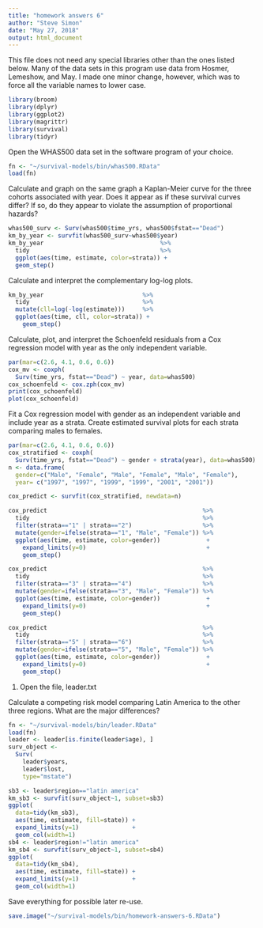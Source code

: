 ```yaml
---
title: "homework answers 6"
author: "Steve Simon"
date: "May 27, 2018"
output: html_document
---
```


This file does not need any special libraries other than the ones listed below. Many of the data sets in this program use data from Hosmer, Lemeshow, and May. I made one minor change, however, which was to force all the variable names to lower case.

```r
library(broom)
library(dplyr)
library(ggplot2)
library(magrittr)
library(survival)
library(tidyr)
```

Open the WHAS500 data set in the software program of your choice.

```r
fn <- "~/survival-models/bin/whas500.RData"
load(fn)
```

Calculate and graph on the same graph a Kaplan-Meier curve for the three cohorts associated with year. Does it appear as if these survival curves differ? If so, do they appear to violate the assumption of proportional hazards?

```r
whas500_surv <- Surv(whas500$time_yrs, whas500$fstat=="Dead")
km_by_year <- survfit(whas500_surv~whas500$year)
km_by_year                                 %>%
  tidy                                     %>%
  ggplot(aes(time, estimate, color=strata)) +
  geom_step()
```

Calculate and interpret the complementary log-log plots.

```r
km_by_year                            %>%
  tidy                                %>%
  mutate(cll=log(-log(estimate)))     %>%
  ggplot(aes(time, cll, color=strata)) +
    geom_step()
```

Calculate, plot, and interpret the Schoenfeld residuals from a Cox regression model with year as the only independent variable. 

```r
par(mar=c(2.6, 4.1, 0.6, 0.6))
cox_mv <- coxph(
  Surv(time_yrs, fstat=="Dead") ~ year, data=whas500)
cox_schoenfeld <- cox.zph(cox_mv)
print(cox_schoenfeld)
plot(cox_schoenfeld)
```

Fit a Cox regression model with gender as an independent variable and include year as a strata. Create estimated survival plots for each strata comparing males to females.

```r
par(mar=c(2.6, 4.1, 0.6, 0.6))
cox_stratified <- coxph(
  Surv(time_yrs, fstat=="Dead") ~ gender + strata(year), data=whas500)
n <- data.frame(
  gender=c("Male", "Female", "Male", "Female", "Male", "Female"),
  year= c("1997", "1997", "1999", "1999", "2001", "2001"))

cox_predict <- survfit(cox_stratified, newdata=n)

cox_predict                                            %>%
  tidy                                                 %>%
  filter(strata=="1" | strata=="2")                    %>%
  mutate(gender=ifelse(strata=="1", "Male", "Female")) %>%
  ggplot(aes(time, estimate, color=gender))             +
    expand_limits(y=0)                                  +
    geom_step()

cox_predict                                            %>%
  tidy                                                 %>%
  filter(strata=="3" | strata=="4")                    %>%
  mutate(gender=ifelse(strata=="3", "Male", "Female")) %>%
  ggplot(aes(time, estimate, color=gender))             +
    expand_limits(y=0)                                  +
    geom_step()

cox_predict                                            %>%
  tidy                                                 %>%
  filter(strata=="5" | strata=="6")                    %>%
  mutate(gender=ifelse(strata=="5", "Male", "Female")) %>%
  ggplot(aes(time, estimate, color=gender))             +
    expand_limits(y=0)                                  +
    geom_step()
```

1. Open the file, leader.txt

Calculate a competing risk model comparing Latin America to the other three regions. What are the major differences?

```r
fn <- "~/survival-models/bin/leader.RData"
load(fn)
leader <- leader[is.finite(leader$age), ]
surv_object <- 
  Surv(
    leader$years, 
    leader$lost,
    type="mstate")
```

```r
sb3 <- leader$region=="latin america"
km_sb3 <- survfit(surv_object~1, subset=sb3)
ggplot(
  data=tidy(km_sb3), 
  aes(time, estimate, fill=state)) +
  expand_limits(y=1)               +
  geom_col(width=1)
sb4 <- leader$region!="latin america"
km_sb4 <- survfit(surv_object~1, subset=sb4)
ggplot(
  data=tidy(km_sb4), 
  aes(time, estimate, fill=state)) +
  expand_limits(y=1)               +
  geom_col(width=1)
```

Save everything for possible later re-use.

```r
save.image("~/survival-models/bin/homework-answers-6.RData")
```